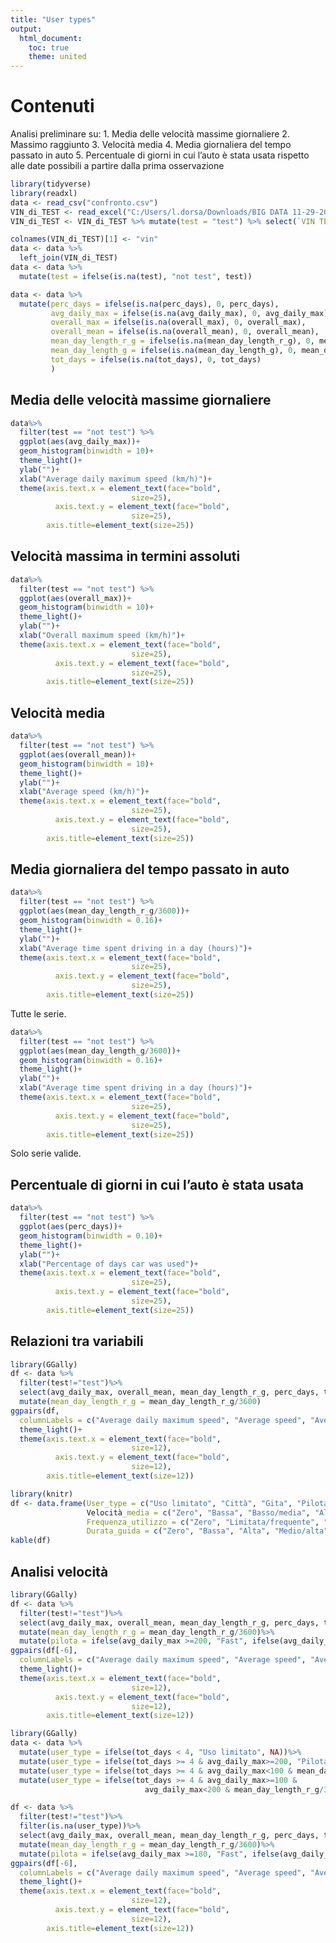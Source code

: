 ---
title: "User types"
output:
  html_document:
    toc: true
    theme: united
---
# Contenuti  
  
Analisi preliminare su:
1. Media delle velocità massime giornaliere
2. Massimo raggiunto
3. Velocità media
4. Media giornaliera del tempo passato in auto
5. Percentuale di giorni in cui l'auto è stata usata rispetto alle date possibili a partire dalla prima osservazione
   

```{r setup, include = FALSE}
library(tidyverse)
library(readxl)
data <- read_csv("confronto.csv")
VIN_di_TEST <- read_excel("C:/Users/l.dorsa/Downloads/BIG DATA 11-29-2021/VIN di TEST.xlsx")
VIN_di_TEST <- VIN_di_TEST %>% mutate(test = "test") %>% select(`VIN TEST`, test)

colnames(VIN_di_TEST)[1] <- "vin"
data <- data %>%
  left_join(VIN_di_TEST)
data <- data %>%
  mutate(test = ifelse(is.na(test), "not test", test))
```

```{r setup_NA, include = FALSE}
data <- data %>%
  mutate(perc_days = ifelse(is.na(perc_days), 0, perc_days),
         avg_daily_max = ifelse(is.na(avg_daily_max), 0, avg_daily_max),
         overall_max = ifelse(is.na(overall_max), 0, overall_max),
         overall_mean = ifelse(is.na(overall_mean), 0, overall_mean),
         mean_day_length_r_g = ifelse(is.na(mean_day_length_r_g), 0, mean_day_length_r_g),
         mean_day_length_g = ifelse(is.na(mean_day_length_g), 0, mean_day_length_g),
         tot_days = ifelse(is.na(tot_days), 0, tot_days)
         )
```

##  Media delle velocità massime giornaliere
  
```{r setup_avg_daily_max, fig.height=15, fig.width=25, echo=FALSE, message=FALSE, warning=FALSE} 

data%>%
  filter(test == "not test") %>%
  ggplot(aes(avg_daily_max))+
  geom_histogram(binwidth = 10)+
  theme_light()+
  ylab("")+
  xlab("Average daily maximum speed (km/h)")+ 
  theme(axis.text.x = element_text(face="bold", 
                           size=25),
          axis.text.y = element_text(face="bold",
                           size=25),
        axis.title=element_text(size=25))
```


##  Velocità massima in termini assoluti
  
```{r setup_overall_max, fig.height=15, fig.width=25, echo=FALSE, message=FALSE, warning=FALSE} 
data%>%
  filter(test == "not test") %>%
  ggplot(aes(overall_max))+
  geom_histogram(binwidth = 10)+
  theme_light()+
  ylab("")+
  xlab("Overall maximum speed (km/h)")+ 
  theme(axis.text.x = element_text(face="bold", 
                           size=25),
          axis.text.y = element_text(face="bold",
                           size=25),
        axis.title=element_text(size=25))
```

##  Velocità media
   
```{r setup_overall_mean, fig.height=15, fig.width=25, echo=FALSE, message=FALSE, warning=FALSE} 
data%>%
  filter(test == "not test") %>%
  ggplot(aes(overall_mean))+
  geom_histogram(binwidth = 10)+
  theme_light()+
  ylab("")+
  xlab("Average speed (km/h)")+ 
  theme(axis.text.x = element_text(face="bold", 
                           size=25),
          axis.text.y = element_text(face="bold",
                           size=25),
        axis.title=element_text(size=25))
```

##  Media giornaliera del tempo passato in auto
   
```{r setup_mean_day_length_r_g, fig.height=15, fig.width=25, echo=FALSE, message=FALSE, warning=FALSE} 
data%>%
  filter(test == "not test") %>%
  ggplot(aes(mean_day_length_r_g/3600))+
  geom_histogram(binwidth = 0.16)+
  theme_light()+
  ylab("")+
  xlab("Average time spent driving in a day (hours)")+ 
  theme(axis.text.x = element_text(face="bold", 
                           size=25),
          axis.text.y = element_text(face="bold",
                           size=25),
        axis.title=element_text(size=25))
```

Tutte le serie. 

```{r setup_mean_day_length_g, fig.height=15, fig.width=25, echo=FALSE, message=FALSE, warning=FALSE} 
data%>%
  filter(test == "not test") %>%
  ggplot(aes(mean_day_length_g/3600))+
  geom_histogram(binwidth = 0.16)+
  theme_light()+
  ylab("")+
  xlab("Average time spent driving in a day (hours)")+ 
  theme(axis.text.x = element_text(face="bold", 
                           size=25),
          axis.text.y = element_text(face="bold",
                           size=25),
        axis.title=element_text(size=25))
```

Solo serie valide.
  
##  Percentuale di giorni in cui l'auto è stata usata
   
```{r setup_perc_days, fig.height=15, fig.width=25, echo=FALSE, message=FALSE, warning=FALSE} 
data%>%
  filter(test == "not test") %>%
  ggplot(aes(perc_days))+
  geom_histogram(binwidth = 0.10)+
  theme_light()+
  ylab("")+
  xlab("Percentage of days car was used")+ 
  theme(axis.text.x = element_text(face="bold", 
                           size=25),
          axis.text.y = element_text(face="bold",
                           size=25),
        axis.title=element_text(size=25))
```

##  Relazioni tra variabili  
```{r pairs, fig.height=15, fig.width=25, echo=FALSE, message=FALSE, warning=FALSE} 
library(GGally)
df <- data %>% 
  filter(test!="test")%>%
  select(avg_daily_max, overall_mean, mean_day_length_r_g, perc_days, tot_days) %>%
  mutate(mean_day_length_r_g = mean_day_length_r_g/3600)
ggpairs(df, 
  columnLabels = c("Average daily maximum speed", "Average speed", "Average time spent driving in a day", "Percentage of days car was used", "Total days car was used"))+
  theme_light()+ 
  theme(axis.text.x = element_text(face="bold", 
                           size=12),
          axis.text.y = element_text(face="bold",
                           size=12),
        axis.title=element_text(size=12))
```

```{r user_types, fig.height=15, fig.width=25, echo=FALSE, message=FALSE, warning=FALSE}
library(knitr)
df <- data.frame(User_type = c("Uso limitato", "Città", "Gita", "Pilota professionista"), Velocità_massima = c("Zero", "Bassa", "Media", "Alta"), 
                 Velocità_media = c("Zero", "Bassa", "Basso/media", "Alta"),
                 Frequenza_utilizzo = c("Zero", "Limitata/frequente", "Limitata/frequente", "Frequente"), 
                 Durata_guida = c("Zero", "Bassa", "Alta", "Medio/alta"))
kable(df)

```
##  Analisi velocità
```{r pairs_2, fig.height=15, fig.width=25, echo=FALSE, message=FALSE, warning=FALSE} 
library(GGally)
df <- data %>% 
  filter(test!="test")%>%
  select(avg_daily_max, overall_mean, mean_day_length_r_g, perc_days, tot_days) %>%
  mutate(mean_day_length_r_g = mean_day_length_r_g/3600)%>%
  mutate(pilota = ifelse(avg_daily_max >=200, "Fast", ifelse(avg_daily_max ==0, "Zero", ifelse(avg_daily_max<100, "Slow", "Average"))))
ggpairs(df[-6], 
  columnLabels = c("Average daily maximum speed", "Average speed", "Average time spent driving in a day", "Percentage of days car was used", "Total days car was used"), aes(color =df$pilota))+
  theme_light()+ 
  theme(axis.text.x = element_text(face="bold", 
                           size=12),
          axis.text.y = element_text(face="bold",
                           size=12),
        axis.title=element_text(size=12))
```

```{r setup_types, fig.height=15, fig.width=25, echo=FALSE, message=FALSE, warning=FALSE}

library(GGally)
data <- data %>%
  mutate(user_type = ifelse(tot_days < 4, "Uso limitato", NA))%>%
  mutate(user_type = ifelse(tot_days >= 4 & avg_daily_max>=200, "Pilota professionista", user_type))%>%
  mutate(user_type = ifelse(tot_days >= 4 & avg_daily_max<100 & mean_day_length_r_g/3600<1, "Città", user_type))%>%
  mutate(user_type = ifelse(tot_days >= 4 & avg_daily_max>=100 & 
                              avg_daily_max<200 & mean_day_length_r_g/3600>=1.5, "Gita", user_type))

df <- data %>% 
  filter(test!="test")%>%
  filter(is.na(user_type))%>%
  select(avg_daily_max, overall_mean, mean_day_length_r_g, perc_days, tot_days) %>%
  mutate(mean_day_length_r_g = mean_day_length_r_g/3600)%>%
  mutate(pilota = ifelse(avg_daily_max >=180, "Fast", ifelse(avg_daily_max ==0, "Zero", ifelse(avg_daily_max<100, "Slow", "Average"))))
ggpairs(df[-6], 
  columnLabels = c("Average daily maximum speed", "Average speed", "Average time spent driving in a day", "Percentage of days car was used", "Total days car was used"), aes(color =df$pilota))+
  theme_light()+ 
  theme(axis.text.x = element_text(face="bold", 
                           size=12),
          axis.text.y = element_text(face="bold",
                           size=12),
        axis.title=element_text(size=12))
```